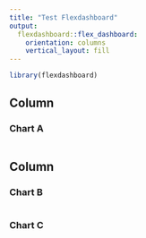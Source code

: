```yaml
---
title: "Test Flexdashboard"
output: 
  flexdashboard::flex_dashboard:
    orientation: columns
    vertical_layout: fill
---
```


```r
library(flexdashboard)
```

## Column {data-width=650}

### Chart A

```r

```

Column {data-width=350}
-----------------------------------------------------------------------

### Chart B

```r

```

### Chart C

```r

```

